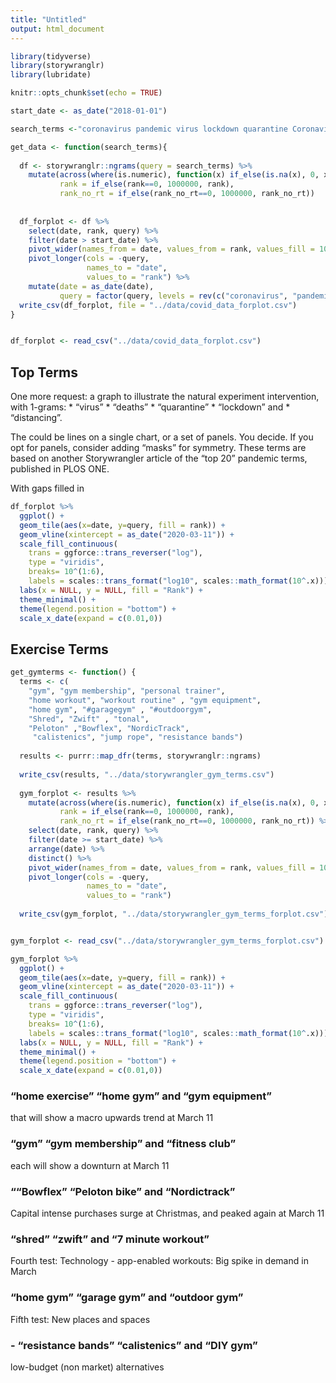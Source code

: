 ```yaml
---
title: "Untitled"
output: html_document
---
```


```r
library(tidyverse)
library(storywranglr)
library(lubridate)

knitr::opts_chunk$set(echo = TRUE)

start_date <- as_date("2018-01-01")

search_terms <-"coronavirus pandemic virus lockdown quarantine Coronavirus deaths masks cases distancing China testing workers tested PPE crisis mask COVID Fauci Corona"

get_data <- function(search_terms){
  
  df <- storywranglr::ngrams(query = search_terms) %>%
    mutate(across(where(is.numeric), function(x) if_else(is.na(x), 0, x)),
           rank = if_else(rank==0, 1000000, rank),
           rank_no_rt = if_else(rank_no_rt==0, 1000000, rank_no_rt))
  
  
  df_forplot <- df %>%
    select(date, rank, query) %>%
    filter(date > start_date) %>%
    pivot_wider(names_from = date, values_from = rank, values_fill = 1000000) %>%
    pivot_longer(cols = -query,
                 names_to = "date", 
                 values_to = "rank") %>%
    mutate(date = as_date(date),
           query = factor(query, levels = rev(c("coronavirus", "pandemic", "virus", "lockdown", "quarantine", "Coronavirus", "deaths", "masks", "cases", "distancing", "China", "testing", "workers", "tested", "PPE", "crisis", "mask", "COVID", "Fauci", "Corona"))))
  write_csv(df_forplot, file = "../data/covid_data_forplot.csv")
}


df_forplot <- read_csv("../data/covid_data_forplot.csv")


```

## Top Terms

One more request: a graph to illustrate the natural experiment intervention, with 1-grams: 
* "virus" 
* "deaths" 
* "quarantine" 
* "lockdown" and
* "distancing".

The could be lines on a single chart, or a set of panels. You decide. If you opt for panels, consider adding "masks" for symmetry. These terms are based on another Storywrangler article of the "top 20" pandemic terms, published in PLOS ONE.




With gaps filled in

```r



df_forplot %>%
  ggplot() +
  geom_tile(aes(x=date, y=query, fill = rank)) +
  geom_vline(xintercept = as_date("2020-03-11")) +
  scale_fill_continuous(
    trans = ggforce::trans_reverser("log"), 
    type = "viridis",
    breaks= 10^(1:6),
    labels = scales::trans_format("log10", scales::math_format(10^.x))) +
  labs(x = NULL, y = NULL, fill = "Rank") +
  theme_minimal() +
  theme(legend.position = "bottom") +
  scale_x_date(expand = c(0.01,0))
```




## Exercise Terms



```r
get_gymterms <- function() {
  terms <- c(
    "gym", "gym membership", "personal trainer",
    "home workout", "workout routine" , "gym equipment", 
    "home gym", "#garagegym" , "#outdoorgym",
    "Shred", "Zwift" , "tonal",
    "Peloton" ,"Bowflex", "NordicTrack",
     "calistenics", "jump rope", "resistance bands")
  
  results <- purrr::map_dfr(terms, storywranglr::ngrams)
  
  write_csv(results, "../data/storywrangler_gym_terms.csv")
  
  gym_forplot <- results %>%
    mutate(across(where(is.numeric), function(x) if_else(is.na(x), 0, x)),
           rank = if_else(rank==0, 1000000, rank),
           rank_no_rt = if_else(rank_no_rt==0, 1000000, rank_no_rt)) %>%
    select(date, rank, query) %>%
    filter(date >= start_date) %>%
    arrange(date) %>%
    distinct() %>%
    pivot_wider(names_from = date, values_from = rank, values_fill = 1000000) %>%
    pivot_longer(cols = -query,
                 names_to = "date", 
                 values_to = "rank")
  
  write_csv(gym_forplot, "../data/storywrangler_gym_terms_forplot.csv")}


gym_forplot <- read_csv("../data/storywrangler_gym_terms_forplot.csv")
```

```r

gym_forplot %>%
  ggplot() +
  geom_tile(aes(x=date, y=query, fill = rank)) +
  geom_vline(xintercept = as_date("2020-03-11")) +
  scale_fill_continuous(
    trans = ggforce::trans_reverser("log"), 
    type = "viridis",
    breaks= 10^(1:6),
    labels = scales::trans_format("log10", scales::math_format(10^.x))) +
  labs(x = NULL, y = NULL, fill = "Rank") +
  theme_minimal() +
  theme(legend.position = "bottom") +
  scale_x_date(expand = c(0.01,0))
```


### "home exercise" "home gym" and "gym equipment"

that will show a macro upwards trend at March 11


### "gym" "gym membership" and "fitness club"

each will show a downturn at March 11


### ""Bowflex" "Peloton bike" and "Nordictrack"

Capital intense purchases surge at Christmas, and peaked again at March 11


### "shred" "zwift" and "7 minute workout"

Fourth test: Technology - app-enabled workouts: 
Big spike in demand in March


### "home gym" "garage gym" and "outdoor gym"

Fifth test: New places and spaces 

###  - "resistance bands" "calistenics" and "DIY gym"

low-budget (non market) alternatives